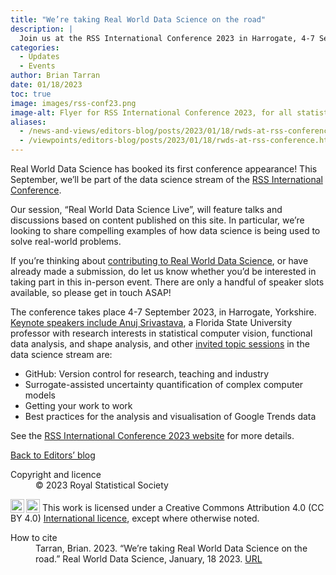 ```yaml
---
title: "We’re taking Real World Data Science on the road"
description: |
  Join us at the RSS International Conference 2023 in Harrogate, 4-7 September.  
categories:
  - Updates
  - Events
author: Brian Tarran
date: 01/18/2023
toc: true
image: images/rss-conf23.png
image-alt: Flyer for RSS International Conference 2023, for all statisticians and data scientists. Taking place in Harrogate, 4-7 September 2023.
aliases: 
  - /news-and-views/editors-blog/posts/2023/01/18/rwds-at-rss-conference.html
  - /viewpoints/editors-blog/posts/2023/01/18/rwds-at-rss-conference.html 
---
```

Real World Data Science has booked its first conference appearance! This September, we’ll be part of the data science stream of the [RSS International Conference](https://rss.org.uk/training-events/conference-2023/).

Our session, “Real World Data Science Live”, will feature talks and discussions based on content published on this site. In particular, we’re looking to share compelling examples of how data science is being used to solve real-world problems. 

If you’re thinking about [contributing to Real World Data Science](https://realworlddatascience.net/contributor-docs/call-for-contributions.html), or have already made a submission, do let us know whether you’d be interested in taking part in this in-person event. There are only a handful of speaker slots available, so please get in touch ASAP!

The conference takes place 4-7 September 2023, in Harrogate, Yorkshire. [Keynote speakers include Anuj Srivastava](https://rss.org.uk/news-publication/news-publications/2023/general-news/first-keynote-speaker-announced-for-rss-2023-confe/), a Florida State University professor with research interests in statistical computer vision, functional data analysis, and shape analysis, and other [invited topic sessions](https://rss.org.uk/training-events/conference-2023/invited-session-topics/) in the data science stream are:

*	GitHub: Version control for research, teaching and industry
*	Surrogate-assisted uncertainty quantification of complex computer models 
*	Getting your work to work
*	Best practices for the analysis and visualisation of Google Trends data

See the [RSS International Conference 2023 website](https://rss.org.uk/training-events/conference-2023/) for more details.

::: {.article-btn}
[Back to Editors' blog](/the-pulse/editors-blog/index.qmd)
:::


::: {.further-info}
::: grid
::: {.g-col-12 .g-col-md-6}
Copyright and licence
: &copy; 2023 Royal Statistical Society

<a href="http://creativecommons.org/licenses/by/4.0/?ref=chooser-v1" target="_blank" rel="license noopener noreferrer" style="display:inline-block;"> <img style="height:22px!important;vertical-align:text-bottom;" src="https://mirrors.creativecommons.org/presskit/icons/cc.svg?ref=chooser-v1"><img style="height:22px!important;margin-left:3px;vertical-align:text-bottom;" src="https://mirrors.creativecommons.org/presskit/icons/by.svg?ref=chooser-v1"></a> This work is licensed under a Creative Commons Attribution 4.0 (CC BY 4.0) <a href="http://creativecommons.org/licenses/by/4.0/?ref=chooser-v1" target="_blank" rel="license noopener noreferrer" style="display:inline-block;"> International licence</a>, except where otherwise noted.

:::

::: {.g-col-12 .g-col-md-6}
How to cite
: Tarran, Brian. 2023. "We’re taking Real World Data Science on the road." Real World Data Science, January, 18 2023. [URL](https://realworlddatascience.net/news-and-views/editors-blog/posts/2023/01/18/rwds-at-rss-conference.html)
:::
:::
:::